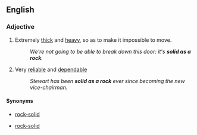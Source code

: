 ==English==

===Adjective===
{{en-adj|-}}

# {{lb|en|simile}} Extremely [[thick]] and [[heavy]], so as to make it impossible to move.
#: ''We're not going to be able to break down this door: it's '''solid as a rock'''.''
# {{lb|en|simile|of a person}} Very [[reliable]] and [[dependable]]
#: ''Stewart has been '''solid as a rock''' ever since becoming the new vice-chairman.''

====Synonyms====
* {{sense|thick and heavy}} [[rock-solid]]
* {{sense|reliable and dependable}} [[rock-solid]]